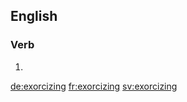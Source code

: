 ==English==

===Verb===
{{head|en|present participle}}

# {{present participle of|exorcize|lang=en}}

[[de:exorcizing]]
[[fr:exorcizing]]
[[sv:exorcizing]]